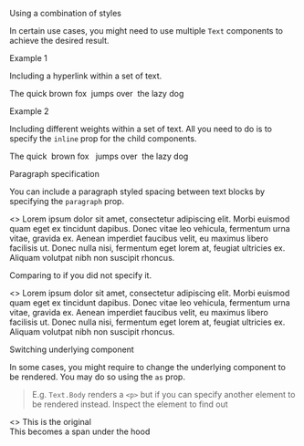 
<Meta title="General/Text/Advanced Usage" component={Text} />

<Title>Advanced Usage</Title>

<Heading3>Using a combination of styles</Heading3>

In certain use cases, you might need to use multiple `Text` components to achieve the desired result.

<Heading4>Example 1</Heading4>

Including a hyperlink within a set of text.

<Preview>
    <Text.Body>
        The quick brown fox&nbsp;
        <Text.Hyperlink.Default href="https://www.google.com">
            jumps over
        </Text.Hyperlink.Default>
        &nbsp;the lazy dog
    </Text.Body>
</Preview>

<Heading4>Example 2</Heading4>

Including different weights within a set of text. All you need to do is to specify the `inline` prop
for the child components.

<Preview>
    <Text.Body>
        The quick&nbsp;
        <Text.Body weight="light" inline={true}>
            brown fox
        </Text.Body>&nbsp;
        <Text.Body weight="semibold" inline={true}>
            jumps over
        </Text.Body>
        &nbsp;the lazy dog
    </Text.Body>
</Preview>

<Heading3>Paragraph specification</Heading3>

You can include a paragraph styled spacing between text blocks by specifying the `paragraph` prop.

<Preview>
    <>
        <Text.Body paragraph={true}>
            Lorem ipsum dolor sit amet, consectetur adipiscing elit. Morbi
            euismod quam eget ex tincidunt dapibus. Donec vitae leo vehicula,
            fermentum urna vitae, gravida ex.
        </Text.Body>
        <Text.Body paragraph={true}>
            Aenean imperdiet faucibus velit, eu maximus libero facilisis ut.
            Donec nulla nisi, fermentum eget lorem at, feugiat ultricies ex.
            Aliquam volutpat nibh non suscipit rhoncus.
        </Text.Body>
    </>
</Preview>

Comparing to if you did not specify it.

<Preview>
    <>
        <Text.Body>
            Lorem ipsum dolor sit amet, consectetur adipiscing elit. Morbi
            euismod quam eget ex tincidunt dapibus. Donec vitae leo vehicula,
            fermentum urna vitae, gravida ex.
        </Text.Body>
        <Text.Body>
            Aenean imperdiet faucibus velit, eu maximus libero facilisis ut.
            Donec nulla nisi, fermentum eget lorem at, feugiat ultricies ex.
            Aliquam volutpat nibh non suscipit rhoncus.
        </Text.Body>
    </>
</Preview>

<Heading3>Switching underlying component</Heading3>

In some cases, you might require to change the underlying component to be
rendered. You may do so using the `as` prop.

> E.g. `Text.Body` renders a `<p>` but if you can specify another element to be
> rendered instead. Inspect the element to find out

<Preview>
    <>
        <Text.Body>This is the original</Text.Body>
        <br />
        <Text.Body as="span">This becomes a span under the hood</Text.Body>
    </>
</Preview>

